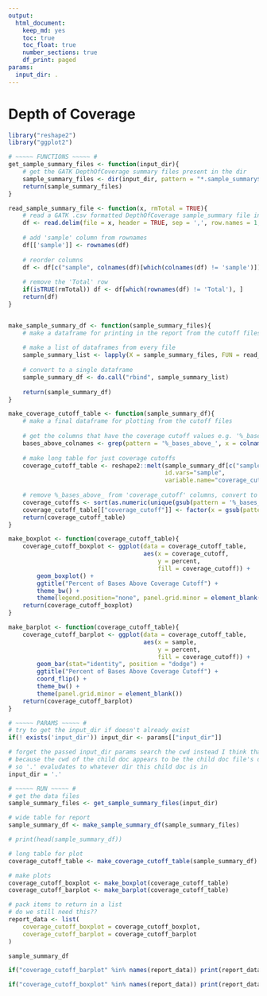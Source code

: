 ```yaml
---
output: 
  html_document: 
    keep_md: yes
    toc: true
    toc_float: true
    number_sections: true
    df_print: paged
params:
  input_dir: .
---
```


# Depth of Coverage

```r
library("reshape2")
library("ggplot2")

# ~~~~~ FUNCTIONS ~~~~~ # 
get_sample_summary_files <- function(input_dir){
    # get the GATK DepthOfCoverage summary files present in the dir
    sample_summary_files <- dir(input_dir, pattern = "*.sample_summary$", full.names = TRUE)
    return(sample_summary_files)
}

read_sample_summary_file <- function(x, rmTotal = TRUE){
    # read a GATK .csv formatted DepthOfCoverage sample_summary file into a dataframe
    df <- read.delim(file = x, header = TRUE, sep = ',', row.names = 1, check.names = FALSE)
    
    # add 'sample' column from rownames
    df[['sample']] <- rownames(df)
    
    # reorder columns
    df <- df[c("sample", colnames(df)[which(colnames(df) != 'sample')])]
    
    # remove the 'Total' row
    if(isTRUE(rmTotal)) df <- df[which(rownames(df) != 'Total'), ]
    return(df)
}


make_sample_summary_df <- function(sample_summary_files){
    # make a dataframe for printing in the report from the cutoff files
    
    # make a list of dataframes from every file
    sample_summary_list <- lapply(X = sample_summary_files, FUN = read_sample_summary_file)
    
    # convert to a single dataframe
    sample_summary_df <- do.call("rbind", sample_summary_list)
    
    return(sample_summary_df)
}

make_coverage_cutoff_table <- function(sample_summary_df){
    # make a final dataframe for plotting from the cutoff files
    
    # get the columns that have the coverage cutoff values e.g. '%_bases_above_10'
    bases_above_colnames <- grep(pattern = '%_bases_above_', x = colnames(sample_summary_df), value = TRUE)
    
    # make long table for just coverage cutoffs
    coverage_cutoff_table <- reshape2::melt(sample_summary_df[c("sample", bases_above_colnames)], 
                                            id.vars="sample", 
                                            variable.name="coverage_cutoff", value.name="percent")
    
    # remove %_bases_above_ from 'coverage_cutoff' columns, convert to ordered factor
    coverage_cutoffs <- sort(as.numeric(unique(gsub(pattern = '%_bases_above_', replacement = '', x = as.character(coverage_cutoff_table[["coverage_cutoff"]])))))
    coverage_cutoff_table[["coverage_cutoff"]] <- factor(x = gsub(pattern = '%_bases_above_', replacement = '', x = as.character(coverage_cutoff_table[["coverage_cutoff"]])), levels = coverage_cutoffs)
    return(coverage_cutoff_table)
}

make_boxplot <- function(coverage_cutoff_table){
    coverage_cutoff_boxplot <- ggplot(data = coverage_cutoff_table, 
                                      aes(x = coverage_cutoff, 
                                          y = percent, 
                                          fill = coverage_cutoff)) + 
        geom_boxplot() + 
        ggtitle("Percent of Bases Above Coverage Cutoff") + 
        theme_bw() +
        theme(legend.position="none", panel.grid.minor = element_blank())
    return(coverage_cutoff_boxplot)
}

make_barplot <- function(coverage_cutoff_table){
    coverage_cutoff_barplot <- ggplot(data = coverage_cutoff_table, 
                                      aes(x = sample, 
                                          y = percent, 
                                          fill = coverage_cutoff)) +
        geom_bar(stat="identity", position = "dodge") + 
        ggtitle("Percent of Bases Above Coverage Cutoff") + 
        coord_flip() + 
        theme_bw() +
        theme(panel.grid.minor = element_blank())
    return(coverage_cutoff_barplot)
}

# ~~~~~ PARAMS ~~~~~ # 
# try to get the input_dir if doesn't already exist
if(! exists('input_dir')) input_dir <- params[["input_dir"]]

# forget the passed input_dir params search the cwd instead I think that will actually work
# because the cwd of the child doc appears to be the child doc file's dir
# so '.' evaludates to whatever dir this child doc is in
input_dir = '.'

```

```r
# ~~~~~ RUN ~~~~~ #
# get the data files
sample_summary_files <- get_sample_summary_files(input_dir)

# wide table for report
sample_summary_df <- make_sample_summary_df(sample_summary_files)

# print(head(sample_summary_df))

# long table for plot
coverage_cutoff_table <- make_coverage_cutoff_table(sample_summary_df)

# make plots
coverage_cutoff_boxplot <- make_boxplot(coverage_cutoff_table)
coverage_cutoff_barplot <- make_barplot(coverage_cutoff_table)

# pack items to return in a list
# do we still need this??
report_data <- list(
    coverage_cutoff_boxplot = coverage_cutoff_boxplot, 
    coverage_cutoff_barplot = coverage_cutoff_barplot
)

```


```r
sample_summary_df
```

```r
if("coverage_cutoff_barplot" %in% names(report_data)) print(report_data[["coverage_cutoff_barplot"]])
```

```r
if("coverage_cutoff_boxplot" %in% names(report_data)) print(report_data[["coverage_cutoff_boxplot"]])
```


